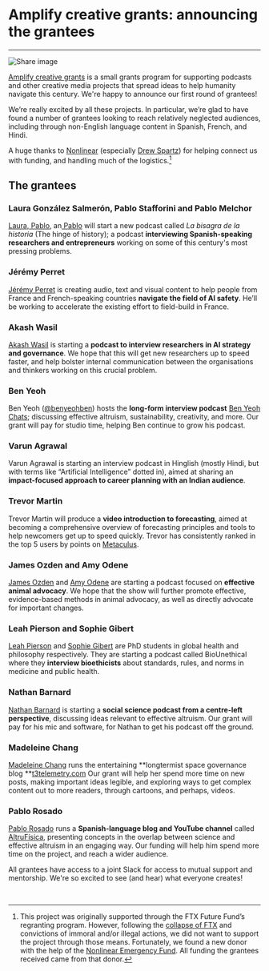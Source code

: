 
<Layout>
<Seo title="Announcing the Amplify grantees" myStaticFeaturedImage="/grants.png"/>

<h1>Amplify creative grants: announcing the grantees</h1>
<hr className="line" />
<div className="advice">

<div class="episode-image_variable max-200">

![Share image](../images/grants/megaphone.png)

</div>

[Amplify creative grants](https://hearthisidea.com/grants/) is a small grants program for supporting podcasts and other creative media projects that spread ideas to help humanity navigate this century. We're happy to announce our first round of grantees!

We’re really excited by all these projects. In particular, we’re glad to have found a number of grantees looking to reach relatively neglected audiences, including through non-English language content in Spanish, French, and Hindi.

A huge thanks to [Nonlinear](https://www.nonlinear.org/) (especially [Drew Spartz](https://forum.effectivealtruism.org/users/meta)) for helping connect us with funding, and handling much of the logistics.[^1]

[^1]: This project was originally supported through the FTX Future Fund’s regranting program. However, following the [collapse of FTX](https://80000hours.org/2022/11/regarding-the-collapse-of-ftx/) and convictions of immoral and/or illegal actions, we did not want to support the project through those means. Fortunately, we found a new donor with the help of the [Nonlinear Emergency Fund](https://www.lesswrong.com/posts/SkoxdYCAozBPfcJrP/announcing-nonlinear-emergency-funding). All funding the grantees received came from that donor.

## The grantees

### Laura González Salmerón, Pablo Stafforini and Pablo Melchor

[Laura](https://www.linkedin.com/in/laura-gonz%C3%A1lez-salmer%C3%B3n/),[ Pablo](https://www.stafforini.com/), an[ Pablo](https://www.linkedin.com/in/pmelchor/) will start a new podcast called *La bisagra de la historia* (The hinge of history); a podcast **interviewing Spanish-speaking researchers and entrepreneurs** working on some of this century's most pressing problems.

### Jérémy Perret

[Jérémy Perret](http://www.jrmyp.net/) is creating audio, text and visual content to help people from France and French-speaking countries **navigate the field of AI safety**. He’ll be working to accelerate the existing effort to field-build in France.

### Akash Wasil

[Akash Wasil](https://www.linkedin.com/in/akash-wasil-74bb50120/) is starting a **podcast to interview researchers in AI strategy and governance**. We hope that this will get new researchers up to speed faster, and help bolster internal communication between the organisations and thinkers working on this crucial problem.

### Ben Yeoh

Ben Yeoh ([@benyeohben](https://twitter.com/benyeohben?ref_src=twsrc^google|twcamp^serp|twgr^author)) hosts the **long-form interview podcast** [Ben Yeoh Chats](https://www.youtube.com/c/BenYeohChats); discussing effective altruism, sustainability, creativity, and more. Our grant will pay for studio time, helping Ben continue to grow his podcast.

### Varun Agrawal

Varun Agrawal is starting an interview podcast in Hinglish (mostly Hindi, but with terms like “Artificial Intelligence” dotted in), aimed at sharing an **impact-focused approach to career planning with an Indian audience**.

### Trevor Martin

Trevor Martin will produce a **video introduction to forecasting**, aimed at becoming a comprehensive overview of forecasting principles and tools to help newcomers get up to speed quickly. Trevor has consistently ranked in the top 5 users by points on [Metaculus](https://www.metaculus.com/).

### James Ozden and Amy Odene

[James Ozden](https://jamesozden.com/) and [Amy Odene](https://www.linkedin.com/in/amy-odene-29901414b/) are starting a podcast focused on **effective animal advocacy**. We hope that the show will further promote effective, evidence-based methods in animal advocacy, as well as directly advocate for important changes.

### Leah Pierson and Sophie Gibert

[Leah Pierson](https://www.leahpierson.com/) and [Sophie Gibert](https://www.sophiegibert.com/) are PhD students in global health and philosophy respectively. They are starting a podcast called BioUnethical where they **interview bioethicists** about standards, rules, and norms in medicine and public health.

### Nathan Barnard

[Nathan Barnard](https://www.linkedin.com/in/nathan-barnard-1208981aa/) is starting a **social science podcast from a centre-left perspective**, discussing ideas relevant to effective altruism. Our grant will pay for his mic and software, for Nathan to get his podcast off the ground. 

### Madeleine Chang

[Madeleine Chang](https://madchang.com/) runs the entertaining **longtermist space governance blog **[t3telemetry.com](http://t3telemetry.com) Our grant will help her spend more time on new posts, making important ideas legible, and exploring ways to get complex content out to more readers, through cartoons, and perhaps, videos.

### Pablo Rosado

[Pablo Rosado](https://pablorosado.com/sobre-mi/) runs a **Spanish-language blog and YouTube channel** called[ AltruFísica](https://pablorosado.com/altrufisica/), presenting concepts in the overlap between science and effective altruism in an engaging way. Our funding will help him spend more time on the project, and reach a wider audience. 

All grantees have access to a joint Slack for access to mutual support and mentorship. We're so excited to see (and hear) what everyone creates!

<br/>
</div>
</Layout>

